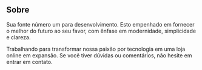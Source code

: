 ## Sobre

Sua fonte número um para desenvolvimento. Esto empenhado em fornecer o melhor do futuro ao seu favor, com ênfase em modernidade, simplicidade e clareza.

Trabalhando para transformar nossa paixão por tecnologia em uma loja online em expansão. Se você tiver dúvidas ou comentários, não hesite em entrar em contato.
